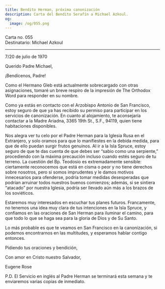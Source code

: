 ```yaml
---
title: Bendito Herman, próxima canonización
description: Carta del Bendito Serafín a Michael Azkoul.
og:
  image: /og/055.png
---
```


<div style={{textAlign:'right', fontFamily:'monospace'}}>Carta no. 055</div>
<div style={{textAlign:'left', fontFamily:'monospace'}}>Destinatario: Michael Azkoul</div>

---

7/20 de julio de 1970

Querido Padre Michael,

¡Bendícenos, Padre!

Como el Hermano Gleb está actualmente sobrecargado con otras asignaciones, tomaré un breve respiro de la impresión de The Orthodox Word para responder en su nombre.

Como ya estás en contacto con el Arzobispo Antonio de San Francisco, estoy seguro de que ya has recibido su permiso para participar en los servicios de canonización. En cuanto al alojamiento, te aconsejaría contactar a la Madre Ariadna, 3365 19th St., S.F., 94119, quien tiene habitaciones disponibles.

Nos alegra ver tu celo por el Padre Herman para la Iglesia Rusa en el Extranjero, y solo oramos para que lo manifiestes en la debida medida, para que de ello puedan surgir frutos genuinos. Al ir a la Isla Spruce, estoy seguro de que te das cuenta de que debes ser “sabio como una serpiente,” procediendo con la máxima precaución incluso cuando estés seguro de tu terreno. La cuestión del Bp. Teodosio es extremadamente sensible: ciertamente reconocemos que está en cisma o peor y no tiene derechos sobre nosotros, pero si somos imprudentes y le damos motivos innecesarios para ofenderse, podría tomar medidas desesperadas que podrían arruinar todos nuestros buenos comienzos; además, si se sintiera “atacado” por nuestra Iglesia, podría ser llevado aún más a los brazos de los soviéticos.

Estaremos muy interesados en escuchar tus planes futuros. Francamente, no tenemos una idea muy clara de tus intenciones en la Isla Spruce, y confiamos en las oraciones de San Herman para iluminar el camino, para que todo lo que se haga sea para la gloria de Dios y de Su Santo.

Lo más probable es que te veamos en San Francisco en la canonización, si podemos encontrarnos en las multitudes, y esperamos hablar contigo entonces.

Pidiendo tus oraciones y bendición,

Con amor en Cristo nuestro Salvador,

Eugene Rose

P.D. El Servicio en inglés al Padre Herman se terminará esta semana y te enviaremos varias copias de inmediato.
